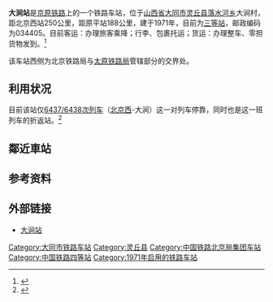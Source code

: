 {{Infobox China railway station
|车站名称 = 大涧站
|图片 = DAJIAN Station Board.jpg
|图片介绍 = 
|车站拼音 = Dajian
|英文名称 = Dajian Railway Station
|车站代码 = 14312<ref>{{cite book|title=中华人民共和国铁路车站代码（GB/T 10302-2010）|publisher=中国标准出版社|year=2010|isbn=155066140495|ignore-isbn-error=true|pages=7}}</ref>
|电报码 = DFP<ref>{{cite book|author=铁道部电子计算技术中心, 铁道部运输局|title=铁路车站站名代码表：TMIS使用|publisher=中国铁道出版社|location=北京|year=1998|isbn=9787113030995|pages=15}}</ref>
|拼音码 = DJI
|车站功能 = 客货运站
|技术性质 = 局界站
|业务性质 = 客货运站
|车站位置 = [[山西省|山西省]][[大同市|大同市]][[灵丘县|灵丘县]][[落水河乡|落水河乡]]大涧村
|坐标 = {{coord|39|28|42|N|114|17|48|E|display=inline,title}}
|归属 = [[北京铁路局|北京铁路局]][[北京西车务段|北京西车务段]]<ref>{{cite web|author=和平|url=http://www.peoplerail.com/rail/index.php?m=content&c=index&a=show&catid=584&id=200721|title=“男人帮”的苦乐年华|publisher=[[人民铁道|人民铁道]]|date=2014-10-16|accessdate=2017-05-29}}</ref>
|线路 = [[京原铁路|京原铁路]]
|车站等级 = [[三等站_(中国大陆)|三等站]]
|月台数目 = 
|站台面 = 
|股道数目 = 
|网站 = 
}}
'''大涧站'''是[[京原铁路|京原铁路]]上的一个铁路车站，位于[[山西省|山西省]][[大同市|大同市]][[灵丘县|灵丘县]][[落水河乡|落水河乡]]大涧村，距北京西站250公里，距原平站188公里，建于1971年，目前为[[三等站_(中国大陆)|三等站]]，邮政编码为034405。目前客运：办理旅客乘降；行李、包裹托运；货运：办理整车、零担货物发到。<ref>{{cite web|title=火车站介绍|url=http://search.huochepiao.com/huochezhan/jieshao/1503.htm|publisher=火车票网|accessdate=2014-11-26|archive-date=2016-03-04|archive-url=https://web.archive.org/web/20160304085046/http://search.huochepiao.com/huochezhan/jieshao/1503.htm|dead-url=no}}</ref>

该车站西侧为北京铁路局与[[太原铁路局|太原铁路局]]管辖部分的交界处。

==利用状况==
目前该站仅[[6437/6438次列车|6437/6438次列车]]（[[北京西站|北京西]]-大涧）这一对列车停靠，同时也是这一班列车的折返站。<ref>{{Cite web |url=http://www.cuzo.org/Article.asp?articleid=6513 |title=山西大涧 |access-date=2014-11-26 |archive-url=https://web.archive.org/web/20141129083909/http://www.cuzo.org/Article.asp?articleid=6513 |archive-date=2014-11-29 |dead-url=yes }}</ref>

== 鄰近車站 ==

{{start rail box|[[中国铁路|中国铁路]]}}
{{s-inop|[[云彩岭站|云彩岭站]]|{{站|石景山南}}方向}}
{{s-line|[[京原铁路|京原铁路]]<br />← 8km 大涧站 7km →}}
{{s-inop|[[灵丘站|灵丘站]]|{{站|原平}}方向}}
{{end box}}

==参考资料==
{{reflist}}

==外部链接==
*[http://bbs.hasea.com/forum.php?mod=redirect&goto=findpost&ptid=559353&pid=8083379 大涧站]

{{京原铁路}}

[[Category:大同市铁路车站|Category:大同市铁路车站]]
[[Category:灵丘县|Category:灵丘县]]
[[Category:中国铁路北京局集团车站|Category:中国铁路北京局集团车站]]
[[Category:中国铁路四等站|Category:中国铁路四等站]]
[[Category:1971年启用的铁路车站|Category:1971年启用的铁路车站]]